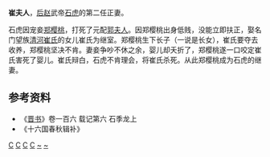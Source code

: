 '''崔夫人'''，[[后赵|后赵]]武帝[[石虎|石虎]]的第二任正妻。

石虎因宠妾[[郑樱桃|郑樱桃]]，打死了元配[[郭夫人_(後趙武帝)|郭夫人]]。因郑樱桃出身低贱，没能立即扶正，娶名门望族[[清河崔氏|清河崔氏]]的女儿崔氏为继室。郑樱桃生下长子（一说是长女），崔氏要夺去收养，郑樱桃坚决不肯。妻妾争吵不休之余，婴儿却夭折了，郑樱桃遂一口咬定崔氏害死了婴儿。崔氏辩白，石虎不肯理会，将崔氏杀死。从此郑樱桃成为石虎的继妻。

== 参考资料 ==
*《[[晋书|晋书]]》卷一百六 载记第六 石季龙上
*《十六国春秋辑补》

{{十六国赵国及冉魏皇后}}  

[[Category:后赵皇帝嫡妻|C]]
[[Category:前赵女性人物|C]]
[[Category:前赵被杀害人物|C]]
[[Category:中国皇帝嫡妻未得封后者|C]]
[[Category:清河崔氏|~]]
[[Category:崔姓|~]]